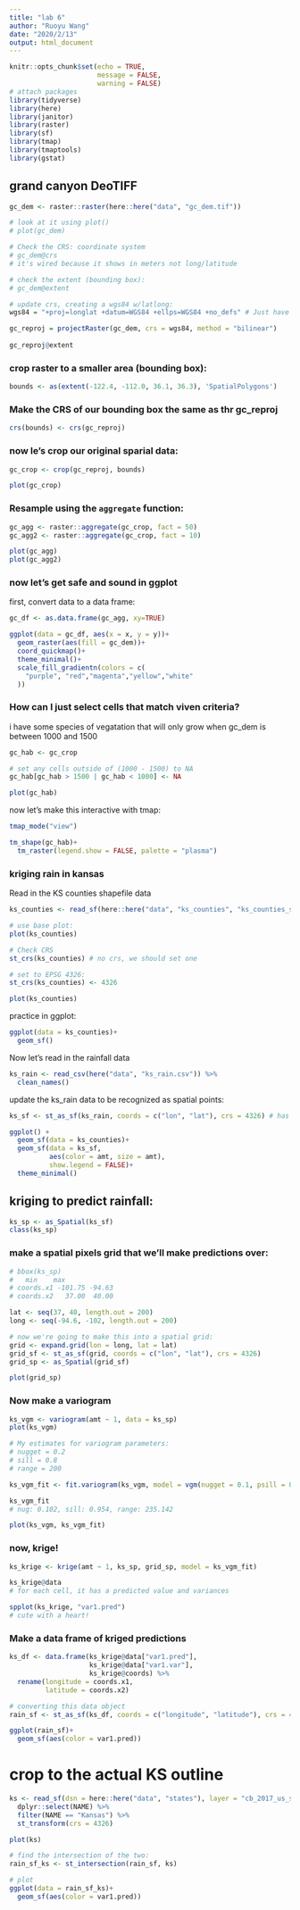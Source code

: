 ```yaml
---
title: "lab 6"
author: "Ruoyu Wang"
date: "2020/2/13"
output: html_document
---
```


```r
knitr::opts_chunk$set(echo = TRUE,
                      message = FALSE,
                      warning = FALSE)
# attach packages
library(tidyverse)
library(here)
library(janitor)
library(raster)
library(sf)
library(tmap)
library(tmaptools)
library(gstat)
```

## grand canyon DeoTIFF

```r
gc_dem <- raster::raster(here::here("data", "gc_dem.tif"))

# look at it using plot()
# plot(gc_dem)

# Check the CRS: coordinate system
# gc_dem@crs
# it's wired because it shows in meters not long/latitude

# check the extent (bounding box):
# gc_dem@extent

# update crs, creating a wgs84 w/latlong:
wgs84 = "+proj=longlat +datum=WGS84 +ellps=WGS84 +no_defs" # Just have this ready to copy/paste

gc_reproj = projectRaster(gc_dem, crs = wgs84, method = "bilinear")
  
gc_reproj@extent
```

### crop raster to a smaller area (bounding box):
```r
bounds <- as(extent(-122.4, -112.0, 36.1, 36.3), 'SpatialPolygons')
```

### Make the CRS of our bounding box the same as thr gc_reproj
```r
crs(bounds) <- crs(gc_reproj)
```

### now le's crop our original sparial data:
```r
gc_crop <- crop(gc_reproj, bounds)

plot(gc_crop)
```

### Resample using the `aggregate` function:
```r
gc_agg <- raster::aggregate(gc_crop, fact = 50)
gc_agg2 <- raster::aggregate(gc_crop, fact = 10)

plot(gc_agg)
plot(gc_agg2)
```

### now let's get safe and sound in ggplot
first, convert data to a data frame:
```r
gc_df <- as.data.frame(gc_agg, xy=TRUE)

ggplot(data = gc_df, aes(x = x, y = y))+
  geom_raster(aes(fill = gc_dem))+
  coord_quickmap()+
  theme_minimal()+
  scale_fill_gradientn(colors = c(
    "purple", "red","magenta","yellow","white"
  ))
```

### How can I just select cells that match viven criteria?

i have some species of vegatation that will only grow when gc_dem is between 1000 and 1500

```r
gc_hab <- gc_crop

# set any cells outside of (1000 - 1500) to NA
gc_hab[gc_hab > 1500 | gc_hab < 1000] <- NA

plot(gc_hab)

```

now let's make this interactive with tmap:
```r
tmap_mode("view")

tm_shape(gc_hab)+
  tm_raster(legend.show = FALSE, palette = "plasma")
```

### kriging rain in kansas

Read in the KS counties shapefile data
```r
ks_counties <- read_sf(here::here("data", "ks_counties", "ks_counties_shapefile.shp"))

# use base plot:
plot(ks_counties)

# Check CRS
st_crs(ks_counties) # no crs, we should set one

# set to EPSG 4326:
st_crs(ks_counties) <- 4326

plot(ks_counties)
```

practice in ggplot:
```r
ggplot(data = ks_counties)+
  geom_sf()
```


Now let's read in the rainfall data
```r
ks_rain <- read_csv(here("data", "ks_rain.csv")) %>% 
  clean_names()
```

update the ks_rain data to be recognized as spatial points:
```r
ks_sf <- st_as_sf(ks_rain, coords = c("lon", "lat"), crs = 4326) # has to be in long/lat order
```


```r
ggplot() +
  geom_sf(data = ks_counties)+
  geom_sf(data = ks_sf,
          aes(color = amt, size = amt),
          show.legend = FALSE)+
  theme_minimal()
```

## kriging to predict rainfall:
```r
ks_sp <- as_Spatial(ks_sf)
class(ks_sp)
```

### make a spatial pixels grid that we'll make predictions over:
```r
# bbox(ks_sp)
#   min    max
# coords.x1 -101.75 -94.63
# coords.x2   37.00  40.00

lat <- seq(37, 40, length.out = 200)
long <- seq(-94.6, -102, length.out = 200)

# now we're going to make this into a spatial grid:
grid <- expand.grid(lon = long, lat = lat)
grid_sf <- st_as_sf(grid, coords = c("lon", "lat"), crs = 4326)
grid_sp <- as_Spatial(grid_sf)

plot(grid_sp)
```

### Now make a variogram
```r
ks_vgm <- variogram(amt ~ 1, data = ks_sp)
plot(ks_vgm)

# My estimates for variogram parameters:
# nugget = 0.2
# sill = 0.8
# range = 200

ks_vgm_fit <- fit.variogram(ks_vgm, model = vgm(nugget = 0.1, psill = 0.8, range = 200, model = "Sph")) # other models: "Exp", "Gau"

ks_vgm_fit
# nug: 0.102, sill: 0.954, range: 235.142

plot(ks_vgm, ks_vgm_fit)
```

### now, krige!
```r
ks_krige <- krige(amt ~ 1, ks_sp, grid_sp, model = ks_vgm_fit)

ks_krige@data
# for each cell, it has a predicted value and variances
```

```r
spplot(ks_krige, "var1.pred")
# cute with a heart!
```

### Make a data frame of kriged predictions
```r
ks_df <- data.frame(ks_krige@data["var1.pred"],
                    ks_krige@data["var1.var"],
                    ks_krige@coords) %>% 
  rename(longitude = coords.x1,
         latitude = coords.x2)

# converting this data object
rain_sf <- st_as_sf(ks_df, coords = c("longitude", "latitude"), crs = 4326)

ggplot(rain_sf)+
  geom_sf(aes(color = var1.pred))
```

# crop to the actual KS outline
```r
ks <- read_sf(dsn = here::here("data", "states"), layer = "cb_2017_us_state_20m") %>% 
  dplyr::select(NAME) %>% 
  filter(NAME == "Kansas") %>% 
  st_transform(crs = 4326)

plot(ks)
```

```r
# find the intersection of the two:
rain_sf_ks <- st_intersection(rain_sf, ks)

# plot
ggplot(data = rain_sf_ks)+
  geom_sf(aes(color = var1.pred))
```




